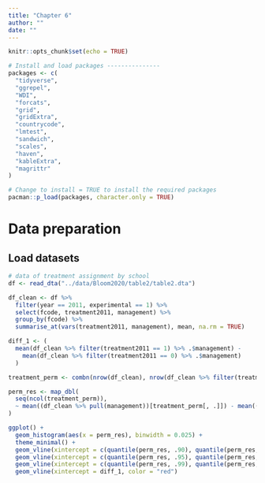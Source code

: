 ```yaml
---
title: "Chapter 6"
author: ""
date: ""
---
```


```r
knitr::opts_chunk$set(echo = TRUE)
```

```r
# Install and load packages ---------------
packages <- c(
  "tidyverse",
  "ggrepel",
  "WDI",
  "forcats",
  "grid",
  "gridExtra",
  "countrycode",
  "lmtest",
  "sandwich",
  "scales",
  "haven",
  "kableExtra",
  "magrittr"
)

# Change to install = TRUE to install the required packages
pacman::p_load(packages, character.only = TRUE)

```

# Data preparation

## Load datasets

```r

# data of treatment assignment by school
df <- read_dta("../data/Bloom2020/table2/table2.dta") 

df_clean <- df %>% 
  filter(year == 2011, experimental == 1) %>% 
  select(fcode, treatment2011, management) %>% 
  group_by(fcode) %>% 
  summarise_at(vars(treatment2011, management), mean, na.rm = TRUE)

diff_1 <- (
  mean(df_clean %>% filter(treatment2011 == 1) %>% .$management) -
    mean(df_clean %>% filter(treatment2011 == 0) %>% .$management)
  )

treatment_perm <- combn(nrow(df_clean), nrow(df_clean %>% filter(treatment2011 == 1)))

perm_res <- map_dbl(
  seq(ncol(treatment_perm)),
  ~ mean((df_clean %>% pull(management))[treatment_perm[, .]]) - mean((df_clean %>% pull(management))[-treatment_perm[, .]])
)

ggplot() +
  geom_histogram(aes(x = perm_res), binwidth = 0.025) +
  theme_minimal() +
  geom_vline(xintercept = c(quantile(perm_res, .90), quantile(perm_res, .10)), linetype = 5) +
  geom_vline(xintercept = c(quantile(perm_res, .95), quantile(perm_res, .05)), linetype = 4) +
  geom_vline(xintercept = c(quantile(perm_res, .99), quantile(perm_res, .01)), linetype = 3) +
  geom_vline(xintercept = diff_1, color = "red")
  

```
